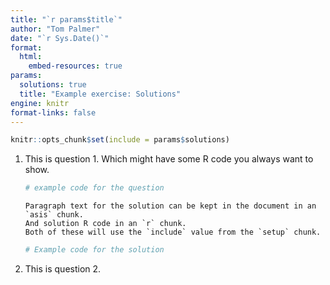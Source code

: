 ```yaml
---
title: "`r params$title`"
author: "Tom Palmer"
date: "`r Sys.Date()`"
format:
  html:
    embed-resources: true
params:
  solutions: true
  title: "Example exercise: Solutions"
engine: knitr
format-links: false
---
```


```r
knitr::opts_chunk$set(include = params$solutions)
```

1. This is question 1. Which might have some R code you always want to show.

   ```r
   # example code for the question
   ```

   ```asis
   Paragraph text for the solution can be kept in the document in an `asis` chunk.
   And solution R code in an `r` chunk.
   Both of these will use the `include` value from the `setup` chunk.
   ```
    
   ```r
   # Example code for the solution
   ```

2. This is question 2.
